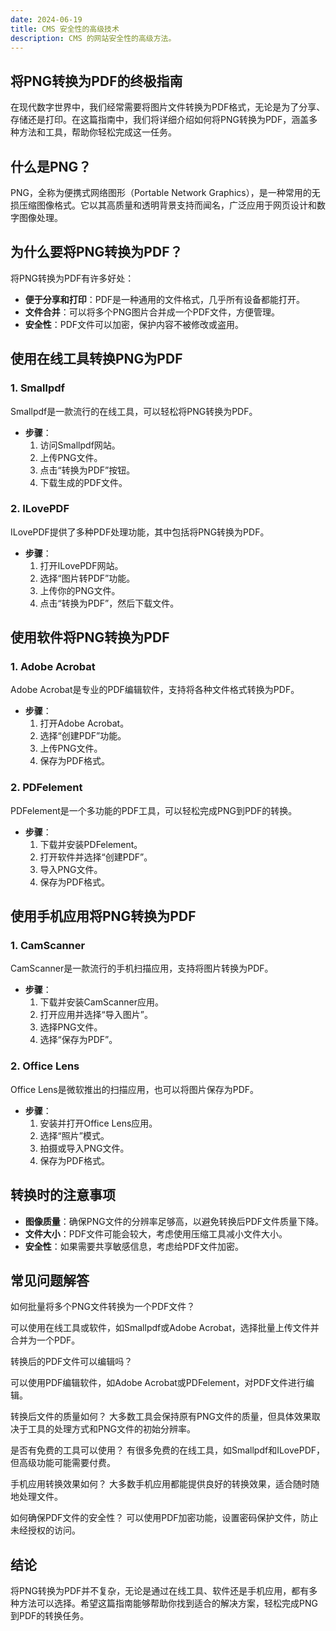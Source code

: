 ```yaml
---
date: 2024-06-19
title: CMS 安全性的高级技术
description: CMS 的网站安全性的高级方法。
---
```


## 将PNG转换为PDF的终极指南

在现代数字世界中，我们经常需要将图片文件转换为PDF格式，无论是为了分享、存储还是打印。在这篇指南中，我们将详细介绍如何将PNG转换为PDF，涵盖多种方法和工具，帮助你轻松完成这一任务。

## 什么是PNG？

PNG，全称为便携式网络图形（Portable Network Graphics），是一种常用的无损压缩图像格式。它以其高质量和透明背景支持而闻名，广泛应用于网页设计和数字图像处理。

## 为什么要将PNG转换为PDF？

将PNG转换为PDF有许多好处：

- **便于分享和打印**：PDF是一种通用的文件格式，几乎所有设备都能打开。
- **文件合并**：可以将多个PNG图片合并成一个PDF文件，方便管理。
- **安全性**：PDF文件可以加密，保护内容不被修改或盗用。

## 使用在线工具转换PNG为PDF

### 1. Smallpdf

Smallpdf是一款流行的在线工具，可以轻松将PNG转换为PDF。

- **步骤**：
    1. 访问Smallpdf网站。
    2. 上传PNG文件。
    3. 点击“转换为PDF”按钮。
    4. 下载生成的PDF文件。

### 2. ILovePDF

ILovePDF提供了多种PDF处理功能，其中包括将PNG转换为PDF。

- **步骤**：
    1. 打开ILovePDF网站。
    2. 选择“图片转PDF”功能。
    3. 上传你的PNG文件。
    4. 点击“转换为PDF”，然后下载文件。

## 使用软件将PNG转换为PDF

### 1. Adobe Acrobat

Adobe Acrobat是专业的PDF编辑软件，支持将各种文件格式转换为PDF。

- **步骤**：
    1. 打开Adobe Acrobat。
    2. 选择“创建PDF”功能。
    3. 上传PNG文件。
    4. 保存为PDF格式。

### 2. PDFelement

PDFelement是一个多功能的PDF工具，可以轻松完成PNG到PDF的转换。

- **步骤**：
    1. 下载并安装PDFelement。
    2. 打开软件并选择“创建PDF”。
    3. 导入PNG文件。
    4. 保存为PDF格式。

## 使用手机应用将PNG转换为PDF

### 1. CamScanner

CamScanner是一款流行的手机扫描应用，支持将图片转换为PDF。

- **步骤**：
    1. 下载并安装CamScanner应用。
    2. 打开应用并选择“导入图片”。
    3. 选择PNG文件。
    4. 选择“保存为PDF”。

### 2. Office Lens

Office Lens是微软推出的扫描应用，也可以将图片保存为PDF。

- **步骤**：
    1. 安装并打开Office Lens应用。
    2. 选择“照片”模式。
    3. 拍摄或导入PNG文件。
    4. 保存为PDF格式。

## 转换时的注意事项

- **图像质量**：确保PNG文件的分辨率足够高，以避免转换后PDF文件质量下降。
- **文件大小**：PDF文件可能会较大，考虑使用压缩工具减小文件大小。
- **安全性**：如果需要共享敏感信息，考虑给PDF文件加密。

## 常见问题解答

如何批量将多个PNG文件转换为一个PDF文件？

可以使用在线工具或软件，如Smallpdf或Adobe Acrobat，选择批量上传文件并合并为一个PDF。



转换后的PDF文件可以编辑吗？

可以使用PDF编辑软件，如Adobe Acrobat或PDFelement，对PDF文件进行编辑。

转换后文件的质量如何？
大多数工具会保持原有PNG文件的质量，但具体效果取决于工具的处理方式和PNG文件的初始分辨率。

是否有免费的工具可以使用？
有很多免费的在线工具，如Smallpdf和ILovePDF，但高级功能可能需要付费。

手机应用转换效果如何？
大多数手机应用都能提供良好的转换效果，适合随时随地处理文件。

如何确保PDF文件的安全性？
可以使用PDF加密功能，设置密码保护文件，防止未经授权的访问。

## 结论

将PNG转换为PDF并不复杂，无论是通过在线工具、软件还是手机应用，都有多种方法可以选择。希望这篇指南能够帮助你找到适合的解决方案，轻松完成PNG到PDF的转换任务。